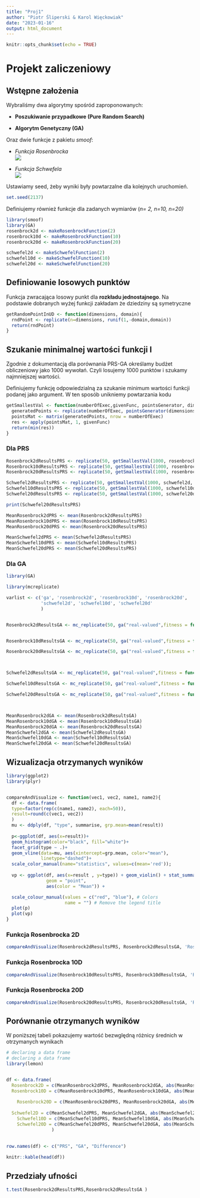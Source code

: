 ```yaml
---
title: "Proj1"
author: "Piotr Śliperski & Karol Więckowiak"
date: "2023-01-16"
output: html_document
---
```


```r
knitr::opts_chunk$set(echo = TRUE)
```

# Projekt zaliczeniowy

## Wstępne założenia

Wybraliśmy dwa algorytmy spośród zaproponowanych:

-   **Poszukiwanie przypadkowe (Pure Random Search)**

-   **Algorytm Genetyczny (GA)**

Oraz dwie funkcje z pakietu *smoof*:

-   *Funkcja Rosenbrocka\
    *![](images/paste-3FB11F3B.png)

-   *Funkcja Schwefela\
    *![](images/paste-D6C6A856.png)

Ustawiamy seed, żeby wyniki były powtarzalne dla kolejnych uruchomień.

```r
set.seed(2137)
```

Definiujemy również funkcje dla zadanych wymiarów (*n= 2, n=10, n=20)*

```r
library(smoof)
library(GA)
rosenbrock2d <- makeRosenbrockFunction(2)
rosenbrock10d <- makeRosenbrockFunction(10)
rosenbrock20d <- makeRosenbrockFunction(20)

schwefel2d <- makeSchwefelFunction(2)
schwefel10d <- makeSchwefelFunction(10)
schwefel20d <- makeSchwefelFunction(20)
```

## Definiowanie losowych punktów

Funkcja zwracająca losowy punkt dla **rozkładu jednostajnego**. Na podstawie dobranych wyżej funkcji zakładam że dziedziny są symetryczne

```r
getRandomPointInUD <- function(dimensions, domain){
  rndPoint <- replicate(n=dimensions, runif(1,-domain,domain))
  return(rndPoint)
}

```

## Szukanie minimalnej wartości funkcji I

Zgodnie z dokumentacją dla porównania PRS-GA określamy budżet obliczeniowy jako 1000 wywołań. Czyli losujemy 1000 punktów i szukamy najmniejszej wartości.

Definiujemy funkcję odpowiedzialną za szukanie minimum wartości funkcji podanej jako argument. W ten sposób unikniemy powtarzania kodu

```r
getSmallestVal <- function(numberOfExec,givenFunc, pointsGenerator, dimensions, domain){
  generatedPoints <- replicate(numberOfExec, pointsGenerator(dimensions, domain))
  pointsMat <- matrix(generatedPoints, nrow = numberOfExec)
  res <- apply(pointsMat, 1, givenFunc)
  return(min(res))
}
```

### Dla PRS

```r
Rosenbrock2dResultsPRS <- replicate(50, getSmallestVal(1000, rosenbrock2d, getRandomPointInUD,2,30))
Rosenbrock10dResultsPRS <- replicate(50, getSmallestVal(1000, rosenbrock10d, getRandomPointInUD,10,30))
Rosenbrock20dResultsPRS <- replicate(50, getSmallestVal(1000, rosenbrock20d, getRandomPointInUD,20,30))

Schwefel2dResultsPRS <- replicate(50, getSmallestVal(1000, schwefel2d, getRandomPointInUD, 2, 500))
Schwefel10dResultsPRS <- replicate(50, getSmallestVal(1000, schwefel10d, getRandomPointInUD, 10, 500))
Schwefel20dResultsPRS <- replicate(50, getSmallestVal(1000, schwefel20d, getRandomPointInUD, 20, 500))

print(Schwefel20dResultsPRS)

MeanRosenbrock2dPRS <- mean(Rosenbrock2dResultsPRS)
MeanRosenbrock10dPRS <- mean(Rosenbrock10dResultsPRS)
MeanRosenbrock20dPRS <- mean(Rosenbrock20dResultsPRS)

MeanSchwefel2dPRS <- mean(Schwefel2dResultsPRS)
MeanSchwefel10dPRS <- mean(Schwefel10dResultsPRS)
MeanSchwefel20dPRS <- mean(Schwefel20dResultsPRS)

```

### Dla GA

```r

library(GA)

library(mcreplicate)

varlist <- c('ga', 'rosenbrock2d', 'rosenbrock10d', 'rosenbrock20d',
             'schwefel2d', 'schwefel10d', 'schwefel20d'
             )


Rosenbrock2dResultsGA <- mc_replicate(50, ga("real-valued",fitness = function(x) -rosenbrock2d(x),lower = replicate(2,-30),upper = replicate(2,30),maxiter=1000, run=30, monitor = FALSE)@fitnessValue*-1, varlist = varlist)


Rosenbrock10dResultsGA <- mc_replicate(50, ga("real-valued",fitness = function(x) -rosenbrock10d(x),lower = replicate(10,-30),upper = replicate(10,30),maxiter=1000, run=30, monitor = FALSE)@fitnessValue*-1, varlist = varlist)

Rosenbrock20dResultsGA <- mc_replicate(50, ga("real-valued",fitness = function(x) -rosenbrock20d(x),lower = replicate(20,-30),upper = replicate(20,30),maxiter=1000, run=30, monitor = FALSE)@fitnessValue*-1, varlist = varlist)



Schwefel2dResultsGA <- mc_replicate(50, ga("real-valued",fitness = function(x) -schwefel2d(x),lower = replicate(2,-500),upper = replicate(2,500),maxiter=1000, run=30, monitor = FALSE)@fitnessValue*-1, varlist = varlist)

Schwefel10dResultsGA <- mc_replicate(50, ga("real-valued",fitness = function(x) -schwefel10d(x),lower = replicate(10,-500),upper = replicate(10,500),maxiter=1000, run=30, monitor = FALSE)@fitnessValue*-1, varlist = varlist)

Schwefel20dResultsGA <- mc_replicate(50, ga("real-valued",fitness = function(x) -schwefel20d(x),lower = replicate(20,-500),upper = replicate(20,500),maxiter=1000, run=30, monitor = FALSE)@fitnessValue*-1, varlist = varlist)



MeanRosenbrock2dGA <- mean(Rosenbrock2dResultsGA)
MeanRosenbrock10dGA <- mean(Rosenbrock10dResultsGA)
MeanRosenbrock20dGA <- mean(Rosenbrock20dResultsGA)
MeanSchwefel2dGA <- mean(Schwefel2dResultsGA)
MeanSchwefel10dGA <- mean(Schwefel10dResultsGA)
MeanSchwefel20dGA <- mean(Schwefel20dResultsGA)

```

## Wizualizacja otrzymanych wyników

```r
library(ggplot2)
library(plyr)


compareAndVisualize <- function(vec1, vec2, name1, name2){
  df <- data.frame(
  type=factor(rep(c(name1, name2), each=50)),
  result=round(c(vec1, vec2))
  )
  mu <- ddply(df, "type", summarise, grp.mean=mean(result))
  
  p<-ggplot(df, aes(x=result))+
  geom_histogram(color="black", fill="white")+
  facet_grid(type ~ .)+
  geom_vline(data=mu, aes(xintercept=grp.mean, color="mean"),
             linetype="dashed")+
  scale_color_manual(name="statistics", values=c(mean='red'));
  
  vp <- ggplot(df, aes(x=result , y=type)) + geom_violin() + stat_summary(fun = "mean",
               geom = "point",
               aes(color = "Mean")) +

  scale_colour_manual(values = c("red", "blue"), # Colors
                      name = "") # Remove the legend title
  plot(p)
  plot(vp)
}


```

### Funkcja Rosenbrocka 2D

```r
compareAndVisualize(Rosenbrock2dResultsPRS, Rosenbrock2dResultsGA, 'Rosenbrock 2D - PRS', 'Rosenbrock 2D - GA')
```

### Funkcja Rosenbrocka 10D

```r
compareAndVisualize(Rosenbrock10dResultsPRS, Rosenbrock10dResultsGA, 'Rosenbrock 10D - PRS', 'Rosenbrock 10D - GA')
```

### Funkcja Rosenbrocka 20D

```r
compareAndVisualize(Rosenbrock20dResultsPRS, Rosenbrock20dResultsGA, 'Rosenbrock 20D - PRS', 'Rosenbrock 20D - GA')
```

## Porównanie otrzymanych wyników

W poniższej tabeli pokazujemy wartość bezwględną różnicy średnich w otrzymanych wynikach\

```r
# declaring a data frame
# declaring a data frame
library(lemon)


df <- data.frame(
  Rosenbrock2D = c(MeanRosenbrock2dPRS, MeanRosenbrock2dGA, abs(MeanRosenbrock2dGA -MeanRosenbrock2dPRS )),
  Rosenbrock10D = c(MeanRosenbrock10dPRS, MeanRosenbrock10dGA, abs(MeanRosenbrock10dGA - MeanRosenbrock10dPRS)),
  
    Rosenbrock20D = c(MeanRosenbrock20dPRS, MeanRosenbrock20dGA, abs(MeanRosenbrock20dGA - MeanRosenbrock20dPRS)),
  
  Schwefel2D = c(MeanSchwefel2dPRS, MeanSchwefel2dGA, abs(MeanSchwefel2dGA - MeanSchwefel2dPRS)),
    Schwefel10D = c(MeanSchwefel10dPRS, MeanSchwefel10dGA, abs(MeanSchwefel10dGA - MeanSchwefel10dPRS)),
    Schwefel20D = c(MeanSchwefel20dPRS, MeanSchwefel20dGA, abs(MeanSchwefel20dGA - MeanSchwefel10dPRS))
                 )
  

row.names(df) <- c("PRS", "GA", "Difference")
  
knitr::kable(head(df))
```

## Przedziały ufności

```r



t.test(Rosenbrock2dResultsPRS,Rosenbrock2dResultsGA )
```
